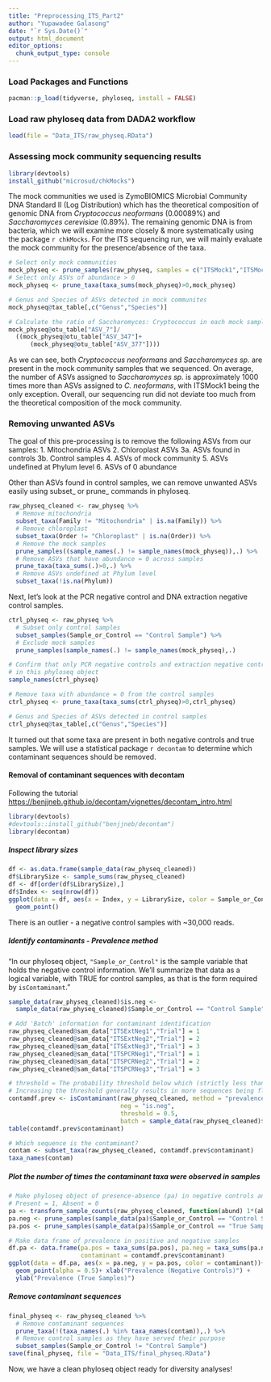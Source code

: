 ```yaml
---
title: "Preprocessing_ITS_Part2"
author: "Yupawadee Galasong"
date: "`r Sys.Date()`"
output: html_document
editor_options: 
  chunk_output_type: console
---
```


### Load Packages and Functions

```r
pacman::p_load(tidyverse, phyloseq, install = FALSE)
```

### Load raw phyloseq data from DADA2 workflow

```r

load(file = "Data_ITS/raw_physeq.RData")
```

### Assessing mock community sequencing results

```r
library(devtools)
install_github("microsud/chkMocks")

```

The mock communities we used is ZymoBIOMICS Microbial Community DNA Standard II (Log Distribution) which has the theoretical composition of genomic DNA from *Cryptococcus neoformans* (0.00089%) and *Saccharomyces cerevisiae* (0.89%). The remaining genomic DNA is from bacteria, which we will examine more closely & more systematically using the package `r chkMocks`. For the ITS sequencing run, we will mainly evaluate the mock community for the presence/absence of the taxa.

```r
# Select only mock communities
mock_physeq <- prune_samples(raw_physeq, samples = c("ITSMock1","ITSMock2","ITSMock3"))
# Select only ASVs of abundance > 0
mock_physeq <- prune_taxa(taxa_sums(mock_physeq)>0,mock_physeq)

# Genus and Species of ASVs detected in mock communites
mock_physeq@tax_table[,c("Genus","Species")]

# Calculate the ratio of Saccharomyces: Cryptococcus in each mock samples
mock_physeq@otu_table["ASV_7"]/
  ((mock_physeq@otu_table["ASV_347"]+
      (mock_physeq@otu_table["ASV_377"])))

```

As we can see, both *Cryptococcus neoformans* and *Saccharomyces sp.* are present in the mock community samples that we sequenced. On average, the number of ASVs assigned to *Saccharomyces sp.* is approximately 1000 times more than ASVs assigned to *C. neoformans*, with ITSMock1 being the only exception. Overall, our sequencing run did not deviate too much from the theoretical composition of the mock community.

### Removing unwanted ASVs

The goal of this pre-processing is to remove the following ASVs from our samples: 1. Mitochondria ASVs 2. Chloroplast ASVs 3a. ASVs found in controls 3b. Control samples 4. ASVs of mock community 5. ASVs undefined at Phylum level 6. ASVs of 0 abundance

Other than ASVs found in control samples, we can remove unwanted ASVs easily using subset\_ or prune\_ commands in phyloseq.

```r
raw_physeq_cleaned <- raw_physeq %>% 
  # Remove mitochondria
  subset_taxa(Family != "Mitochondria" | is.na(Family)) %>%
  # Remove chloroplast
  subset_taxa(Order != "Chloroplast" | is.na(Order)) %>%
  # Remove the mock samples
  prune_samples((sample_names(.) != sample_names(mock_physeq)),.) %>%
  # Remove ASVs that have abundance = 0 across samples
  prune_taxa(taxa_sums(.)>0,.) %>%
  # Remove ASVs undefined at Phylum level
  subset_taxa(!is.na(Phylum))

```

Next, let's look at the PCR negative control and DNA extraction negative control samples.

```r
ctrl_physeq <- raw_physeq %>% 
  # Subset only control samples
  subset_samples(Sample_or_Control == "Control Sample") %>%
  # Exclude mock samples
  prune_samples(sample_names(.) != sample_names(mock_physeq),.) 

# Confirm that only PCR negative controls and extraction negative controls are 
# in this phyloseq object
sample_names(ctrl_physeq)

# Remove taxa with abundance = 0 from the control samples
ctrl_physeq <- prune_taxa(taxa_sums(ctrl_physeq)>0,ctrl_physeq)

# Genus and Species of ASVs detected in control samples
ctrl_physeq@tax_table[,c("Genus","Species")]
```

It turned out that some taxa are present in both negative controls and true samples. We will use a statistical package `r decontam` to determine which contaminant sequences should be removed.

#### Removal of contaminant sequences with decontam

Following the tutorial <https://benjjneb.github.io/decontam/vignettes/decontam_intro.html>

```r
library(devtools)
#devtools::install_github("benjjneb/decontam")
library(decontam)
```

##### Inspect library sizes

```r
df <- as.data.frame(sample_data(raw_physeq_cleaned))
df$LibrarySize <- sample_sums(raw_physeq_cleaned)
df <- df[order(df$LibrarySize),]
df$Index <- seq(nrow(df))
ggplot(data = df, aes(x = Index, y = LibrarySize, color = Sample_or_Control))+
  geom_point()

```

There is an outlier - a negative control samples with \~30,000 reads.

##### Identify contaminants - Prevalence method

"In our phyloseq object, `"Sample_or_Control"` is the sample variable that holds the negative control information. We'll summarize that data as a logical variable, with TRUE for control samples, as that is the form required by `isContaminant`."

```r
sample_data(raw_physeq_cleaned)$is.neg <- 
  sample_data(raw_physeq_cleaned)$Sample_or_Control == "Control Sample"

# Add 'Batch' information for contaminant identification
raw_physeq_cleaned@sam_data["ITSExtNeg1","Trial"] = 1
raw_physeq_cleaned@sam_data["ITSExtNeg2","Trial"] = 2
raw_physeq_cleaned@sam_data["ITSExtNeg3","Trial"] = 3
raw_physeq_cleaned@sam_data["ITSPCRNeg1","Trial"] = 1
raw_physeq_cleaned@sam_data["ITSPCRNeg2","Trial"] = 2
raw_physeq_cleaned@sam_data["ITSPCRNeg3","Trial"] = 3

# threshold = The probability threshold below which (strictly less than) the null-hypothesis (not a contaminant) should be rejected in favor of the alternate hypothesis (contaminant)
# Increasing the threshold generally results in more sequences being flagged as contaminant.
contamdf.prev <- isContaminant(raw_physeq_cleaned, method = "prevalence",
                               neg = "is.neg", 
                               threshold = 0.5, 
                               batch = sample_data(raw_physeq_cleaned)$Trial)
table(contamdf.prev$contaminant)

# Which sequence is the contaminant?
contam <- subset_taxa(raw_physeq_cleaned, contamdf.prev$contaminant)
taxa_names(contam)
```

##### Plot the number of times the contaminant taxa were observed in samples

```r
# Make phyloseq object of presence-absence (pa) in negative controls and true sample
# Present = 1, Absent = 0
pa <- transform_sample_counts(raw_physeq_cleaned, function(abund) 1*(abund>0))
pa.neg <- prune_samples(sample_data(pa)$Sample_or_Control == "Control Sample", pa)
pa.pos <- prune_samples(sample_data(pa)$Sample_or_Control == "True Sample", pa)

# Make data frame of prevalence in positive and negative samples
df.pa <- data.frame(pa.pos = taxa_sums(pa.pos), pa.neg = taxa_sums(pa.neg),
                    contaminant = contamdf.prev$contaminant)
ggplot(data = df.pa, aes(x = pa.neg, y = pa.pos, color = contaminant))+
  geom_point(alpha = 0.5)+ xlab("Prevalence (Negative Controls)") + 
  ylab("Prevalence (True Samples)")
```

##### Remove contaminant sequences

```r

final_physeq <- raw_physeq_cleaned %>% 
  # Remove contaminant sequences
  prune_taxa(!(taxa_names(.) %in% taxa_names(contam)),.) %>%
  # Remove control samples as they have served their purpose
  subset_samples(Sample_or_Control != "Control Sample")
save(final_physeq, file = "Data_ITS/final_physeq.RData")
```

Now, we have a clean phyloseq object ready for diversity analyses!
